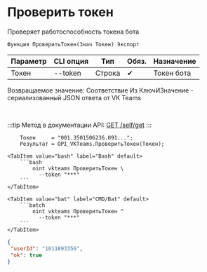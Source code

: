 ﻿---
sidebar_position: 1
description:  Проверяет работоспособность токена ботаСтраницы
keywords: [1C, 1С, 1С:Предприятие, 1С:Предприятие 8.3, API, Интеграция, Сервисы, Обмен, OneScript, CLI, VKTeams]
---


# Проверить токен
 Проверяет работоспособность токена бота



`Функция ПроверитьТокен(Знач Токен) Экспорт`

  | Параметр | CLI опция | Тип | Обяз. | Назначение |
  |-|-|-|-|-|
  | Токен | --token | Строка | &#x2714; | Токен бота |

  
  Возвращаемое значение:   Соответствие Из КлючИЗначение - сериализованный JSON ответа от VK Teams

<br/>

:::tip
Метод в документации API: [GET /self/get](https://teams.vk.com/botapi/#/self/get_self_get)
:::
<br/>



```bsl title="Пример использования для 1С:Предприятие/OneScript"
    Токен     = "001.3501506236.091...";
    Результат = OPI_VKTeams.ПроверитьТокен(Токен);
```
    

 <Tabs>
  
    <TabItem value="bash" label="Bash" default>
        ```bash
            oint vkteams ПроверитьТокен \
              --token "***"
        ```
    </TabItem>
  
    <TabItem value="bat" label="CMD/Bat" default>
        ```batch
            oint vkteams ПроверитьТокен ^
              --token "***"
        ```
    </TabItem>
</Tabs>


```json title="Результат"
{
 "userId": "1011893356",
 "ok": true
}
```
